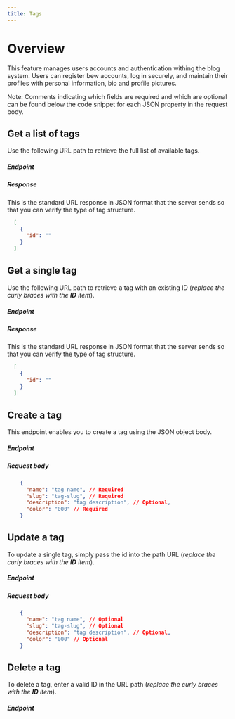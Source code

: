 ```yaml
---
title: Tags
---
```



# Overview
This feature manages users accounts and authentication withing the blog system. Users can register bew accounts, log in securely, and maintain their profiles with personal information, bio and profile pictures.
<p>
  <span class="font-bold text-lg italic">Note:</span> Comments indicating which fields are required and which are optional can be found below the code snippet for each JSON property in the request body.
</p>

## Get a list of tags
Use the following URL path to retrieve the full list of available tags.

##### Endpoint
<CodeClipboard clipboardText="http://localhost:3000/tags">
  <HttpClipboard httpVerb="GET" path="tags" />
</CodeClipboard>  

##### Response
This is the standard URL response in JSON format that the server sends so that you can verify the type of tag structure.
```json 
  [
    {
      "id": ""
    }
  ]
```

## Get a single tag
Use the following URL path to retrieve a tag with an existing ID (*replace the curly braces with the **ID** item*).

##### Endpoint
<CodeClipboard clipboardText="http://localhost:3000/tags/{:id}">
  <HttpClipboard httpVerb="GET" path="tags/{:id}" />
</CodeClipboard>  

##### Response
This is the standard URL response in JSON format that the server sends so that you can verify the type of tag structure.
```json 
  [
    {
      "id": ""
    }
  ]
```

## Create a tag
This endpoint enables you to create a tag using the JSON object body.

##### Endpoint
<CodeClipboard clipboardText="http://localhost:3000/tags">
  <HttpClipboard httpVerb="POST" path="tags" />
</CodeClipboard>  

##### Request body
```json 
    {
      "name": "tag name", // Required
      "slug": "tag-slug", // Required
      "description": "tag description", // Optional,
      "color": "000" // Required
    }
```

## Update a tag
To update a single tag, simply pass the id into the path URL (*replace the curly braces with the **ID** item*).

##### Endpoint
<CodeClipboard clipboardText="http://localhost:3000/tags/{:id}">
  <HttpClipboard httpVerb="PATCH" path="tags/{:id}" />
</CodeClipboard>  

##### Request body
```json 
    {
      "name": "tag name", // Optional
      "slug": "tag-slug", // Optional
      "description": "tag description", // Optional,
      "color": "000" // Optional
    }
```

## Delete a tag
To delete a tag, enter a valid ID in the URL path (*replace the curly braces with the **ID** item*).

##### Endpoint
<CodeClipboard clipboardText="http://localhost:3000/tags/{:id}">
  <HttpClipboard httpVerb="DELETE" path="tags/{:id}" />
</CodeClipboard>  